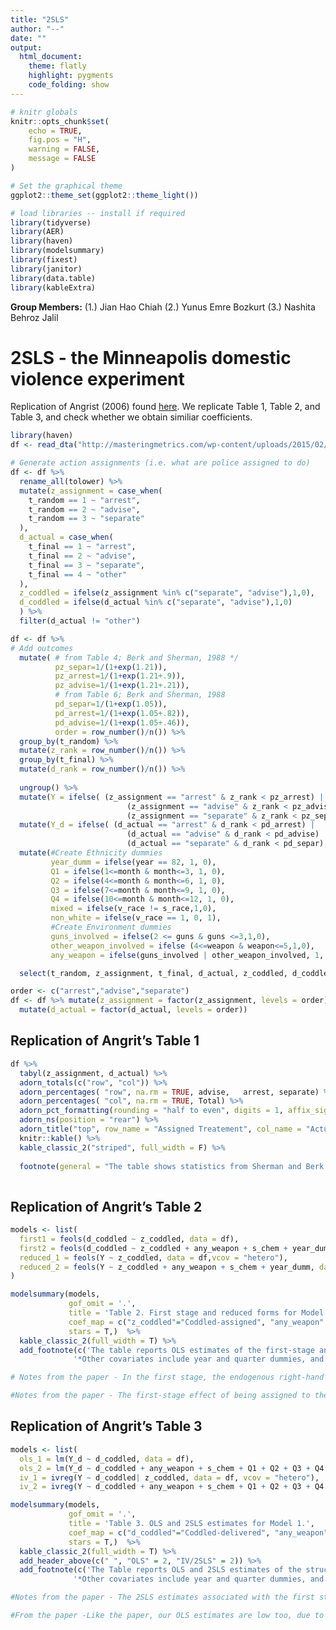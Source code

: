 ```yaml
---
title: "2SLS"
author: "--"
date: ""
output:
  html_document:
    theme: flatly
    highlight: pygments
    code_folding: show
---
```


```r
# knitr globals
knitr::opts_chunk$set(
	echo = TRUE,
	fig.pos = "H",
	warning = FALSE,
	message = FALSE
)

# Set the graphical theme
ggplot2::theme_set(ggplot2::theme_light())

# load libraries -- install if required
library(tidyverse)
library(AER)
library(haven)
library(modelsummary)
library(fixest)
library(janitor)
library(data.table)
library(kableExtra)
```


<div class="alert alert-info">
  <strong>Group Members:</strong> 
(1.) Jian Hao Chiah
(2.) Yunus Emre Bozkurt
(3.) Nashita Behroz Jalil
</div>


# 2SLS - the Minneapolis domestic violence experiment

Replication of Angrist (2006) found [here](http://masteringmetrics.com/wp-content/uploads/2015/02/Angrist_2006.pdf).  We replicate Table 1, Table 2, and Table 3, and check whether we obtain similiar coefficients.  

```r
library(haven)
df <- read_dta("http://masteringmetrics.com/wp-content/uploads/2015/02/mdve.dta")

# Generate action assignments (i.e. what are police assigned to do)
df <- df %>% 
  rename_all(tolower) %>% 
  mutate(z_assignment = case_when(
    t_random == 1 ~ "arrest",
    t_random == 2 ~ "advise",
    t_random == 3 ~ "separate"
  ),
  d_actual = case_when(
    t_final == 1 ~ "arrest",
    t_final == 2 ~ "advise",
    t_final == 3 ~ "separate",
    t_final == 4 ~ "other"
  ),
  z_coddled = ifelse(z_assignment %in% c("separate", "advise"),1,0),
  d_coddled = ifelse(d_actual %in% c("separate", "advise"),1,0)
  ) %>% 
  filter(d_actual != "other")

df <- df %>% 
# Add outcomes
  mutate( # from Table 4; Berk and Sherman, 1988 */
          pz_separ=1/(1+exp(1.21)),
          pz_arrest=1/(1+exp(1.21+.9)),
          pz_advise=1/(1+exp(1.21+.21)),
          # from Table 6; Berk and Sherman, 1988 
          pd_separ=1/(1+exp(1.05)),
          pd_arrest=1/(1+exp(1.05+.82)),
          pd_advise=1/(1+exp(1.05+.46)),
          order = row_number()/n()) %>% 
  group_by(t_random) %>% 
  mutate(z_rank = row_number()/n()) %>%
  group_by(t_final) %>%
  mutate(d_rank = row_number()/n()) %>%
           
  ungroup() %>% 
  mutate(Y = ifelse( (z_assignment == "arrest" & z_rank < pz_arrest) |                 
                          (z_assignment == "advise" & z_rank < pz_advise) |
                          (z_assignment == "separate" & z_rank < pz_separ), 1,0)) %>% 
  mutate(Y_d = ifelse( (d_actual == "arrest" & d_rank < pd_arrest) |                 
                          (d_actual == "advise" & d_rank < pd_advise) |
                          (d_actual == "separate" & d_rank < pd_separ), 1,0)) %>% 
  mutate(#Create Ethnicity dummies
         year_dumm = ifelse(year == 82, 1, 0),
         Q1 = ifelse(1<=month & month<=3, 1, 0),
         Q2 = ifelse(4<=month & month<=6, 1, 0),
         Q3 = ifelse(7<=month & month<=9, 1, 0),
         Q4 = ifelse(10<=month & month<=12, 1, 0),
         mixed = ifelse(v_race != s_race,1,0),
         non_white = ifelse(v_race == 1, 0, 1),
         #Create Environment dummies
         guns_involved = ifelse(2 <= guns & guns <=3,1,0),
         other_weapon_involved = ifelse (4<=weapon & weapon<=5,1,0),
         any_weapon = ifelse(guns_involved | other_weapon_involved, 1, 0)) %>%

  select(t_random, z_assignment, t_final, d_actual, z_coddled, d_coddled, Y,Y_d,year_dumm,Q1,Q2,Q3,Q4, mixed, weapon, any_weapon, non_white,s_chem, guns,guns_involved, other_weapon_involved)

order <- c("arrest","advise","separate")
df <- df %>% mutate(z_assignment = factor(z_assignment, levels = order)) %>%
  mutate(d_actual = factor(d_actual, levels = order))
```


## Replication of Angrit's Table 1

```r
df %>%
  tabyl(z_assignment, d_actual) %>%
  adorn_totals(c("row", "col")) %>%
  adorn_percentages( "row", na.rm = TRUE, advise,	arrest,	separate) %>% 
  adorn_percentages( "col", na.rm = TRUE, Total) %>%
  adorn_pct_formatting(rounding = "half to even", digits = 1, affix_sign = FALSE) %>%
  adorn_ns(position = "rear") %>%
  adorn_title("top", row_name = "Assigned Treatement", col_name = "Actual Treatment") %>%
  knitr::kable() %>% 
  kable_classic_2("striped", full_width = F) %>%
  
  footnote(general = "The table shows statistics from Sherman and Berk (1984), Table 1.")
 
```

## Replication of Angrit's Table 2

```r

models <- list(
  first1 = feols(d_coddled ~ z_coddled, data = df),
  first2 = feols(d_coddled ~ z_coddled + any_weapon + s_chem + year_dumm, data = df),
  reduced_1 = feols(Y ~ z_coddled, data = df,vcov = "hetero"),
  reduced_2 = feols(Y ~ z_coddled + any_weapon + s_chem + year_dumm, data = df,vcov = "hetero")
)

modelsummary(models,
             gof_omit = '.',
             title = 'Table 2. First stage and reduced forms for Model 1.',
             coef_map = c("z_coddled"="Coddled-assigned", "any_weapon" = "Weapon", "s_chem" = "Chem. influence"),
             stars = T,)  %>% 
  kable_classic_2(full_width = T) %>% 
  add_footnote(c('The table reports OLS estimates of the first-stage and reduced form for Model 1 in the text.',
              '*Other covariates include year and quarter dummies, and dummies for non-white and mixed race.'), notation = "none")

# Notes from the paper - In the first stage, the endogenous right-hand side variable (treatment delivered in the MDVE) is regressed on the exogenous_ covariates plus the instrument (z_coddled in our case).

#Notes from the paper - The first-stage effect of being assigned to the coddling treatment is .79 in a model without covariates and remain same as .79 in a model that controls for a few covariates. These first-stage effects can be seen in the first two columns of Table 2. The reduced form effects of random assignment to the coddling treatment, reported in columns 3 and 4, are about .11, and significantly different from zero with standard errors of .041. The first stage and reduced-form estimates change little when covariates are added to the model, as expected since Zi (z_coddled) was randomly assigned.
```

## Replication of Angrit's Table 3
``` r
models <- list(
  ols_1 = lm(Y_d ~ d_coddled, data = df),
  ols_2 = lm(Y_d ~ d_coddled + any_weapon + s_chem + Q1 + Q2 + Q3 + Q4 , data = df),
  iv_1 = ivreg(Y ~ d_coddled| z_coddled, data = df, vcov = "hetero"),
  iv_2 = ivreg(Y ~ d_coddled + any_weapon + s_chem + Q1 + Q2 + Q3 + Q4|z_coddled + any_weapon + s_chem + Q1 + Q2 + Q3 + Q4 , data = df, vcov =  "hetero"))

modelsummary(models,
             gof_omit = '.',
             title = 'Table 3. OLS and 2SLS estimates for Model 1.',
             coef_map = c("d_coddled"="Coddled-delivered", "any_weapon" = "Weapon", "s_chem" = "Chem. influence"),
             stars = T,)  %>% 
  kable_classic_2(full_width = T) %>% 
  add_header_above(c(" ", "OLS" = 2, "IV/2SLS" = 2)) %>%
  add_footnote(c('The Table reports OLS and 2SLS estimates of the structural equation in Model 1.',
              '*Other covariates include year and quarter dummies, and dummies for non-white and mixed race.'), notation = "none")

#Notes from the paper - The 2SLS estimates associated with the first stage and reduced form estimates in Table 2 are around .15 and .11. These estimates, reported in columns 3 and 4 of Table 3, are about double the size of the corresponding OLS estimates of the effects of delivered treatments, reported in columns 1 and 2 of table 3. Recall that the 2SLS estimates in columns 3 an 4 of Table 3 are essentially a rescaling of the reduced form estimates reported in columns 3 and 4 of Table 2. In particular, the 2SLS estimates are implicitly calculated by dividing the reduced form (or ITT) estimates by the first-stage estimates (or difference in compliance rates between the original treatment and control groups). 

#From the paper -Like the paper, our OLS estimates are low too, due to delivered treatments being contaminated by selection bias. 
```

